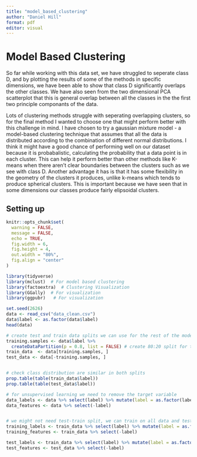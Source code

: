 ```yaml
---
title: "model_based_clustering"
author: "Daniel Hill"
format: pdf
editor: visual
---
```


# Model Based Clustering

So far while working with this data set, we have struggled to seperate class D, and by plotting the results of some of the methods in specific dimensions, we have been able to show that class D significantly overlaps the other classes. We have also seen from the two dimensional PCA scatterplot that this is general overlap between all the classes in the the first two principle componants of the data. 

Lots of clustering methods struggle with seperating overlapping clusters, so for the final method I wanted to choose one that might perform better with this challenge in mind. I have chosen to try a gaussian mixture model - a model-based clustering technique that assumes that all the data is distributed according to the combination of different normal distributions. I think it might have a good chance of performing well on our dataset because it is probabalistic, calculating the probability that a data point is in each cluster. This can help it perform better than other methods like K-means when there aren't clear boundaries between the clusters such as we see with class D. Another advantage it has is that it has some flexibility in the geometry of the clusters it produces, unlike k-means which tends to produce spherical clusters. This is important because we have seen that in some dimensions our classes produce fairly elipsoidal clusters. 

## Setting up

```r
knitr::opts_chunk$set(
  warning = FALSE,
  message = FALSE,
  echo = TRUE,
  fig.width = 6,      
  fig.height = 4,     
  out.width = "80%",  
  fig.align = "center"
)
```

```r
library(tidyverse)
library(mclust)  # For model based clustering
library(factoextra)  # Clustering Visualization
library(GGally)  # For visualization
library(ggpubr)   # For visualization
```

```r
set.seed(2626)
data <- read_csv("data_clean.csv")
data$label <- as.factor(data$label)
head(data)

# create test and train data splits we can use for the rest of the modelling
training.samples <- data$label %>% 
  createDataPartition(p = 0.8, list = FALSE) # create 80:20 split for train:test
train_data  <- data[training.samples, ]
test_data <- data[-training.samples, ]


# check class distribution are similar in both splits
prop.table(table(train_data$label))
prop.table(table(test_data$label))

# for unsupervised learning we need to remove the target variable 
data_labels <- data %>% select(label) %>% mutate(label = as.factor(label))
data_features <- data %>% select(-label)


# we might not need test-train split, we can train on all data and test with the original labels. but ill make them now in case
training_labels <- train_data %>% select(label) %>% mutate(label = as.factor(label))
training_features <- train_data %>% select(-label)

test_labels <- train_data %>% select(label) %>% mutate(label = as.factor(label))
test_features <- test_data %>% select(-label)

```



